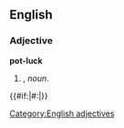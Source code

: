 ==English==

===Adjective===
'''pot-luck'''

# {{form of|Attributive form|[[pot luck]]|nodot=1}}, ''noun''.
{{#if:{{{2|}}}|#:''{{{2}}}''|}}
[[Category:English adjectives]]